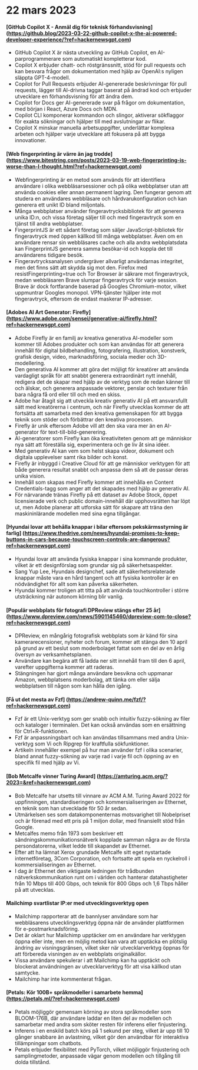 
<Steps>

# 22 mars 2023

#### [GitHub Copilot X - Anmäl dig för teknisk förhandsvisning] (https://github.blog/2023-03-22-github-copilot-x-the-ai-powered-developer-experience/?ref=hackernewsgpt.com)

- GitHub Copilot X är nästa utveckling av GitHub Copilot, en AI-parprogrammerare som automatiskt kompletterar kod.
- Copilot X erbjuder chatt- och röstgränssnitt, stöd för pull requests och kan besvara frågor om dokumentation med hjälp av OpenAI:s nyligen släppta GPT-4-modell.
- Copilot for Pull Requests erbjuder AI-genererade beskrivningar för pull requests, lägger till AI-drivna taggar baserat på ändrad kod och erbjuder utvecklare en förhandsvisning för att ändra dem.
- Copilot for Docs ger AI-genererade svar på frågor om dokumentation, med början i React, Azure Docs och MDN.
- Copilot CLI komponerar kommandon och slingor, aktiverar sökflaggor för exakta sökningar och hjälper till med avslutningar av flikar.
- Copilot X minskar manuella arbetsuppgifter, underlättar komplexa arbeten och hjälper varje utvecklare att fokusera på att bygga innovationer.

#### [Web fingerprinting är värre än jag trodde] (https://www.bitestring.com/posts/2023-03-19-web-fingerprinting-is-worse-than-I-thought.html?ref=hackernewsgpt.com)

- Webfingerprinting är en metod som används för att identifiera användare i olika webbläsarsessioner och på olika webbplatser utan att använda cookies eller annan permanent lagring. Den fungerar genom att studera en användares webbläsare och hårdvarukonfiguration och kan generera ett unikt ID bland miljontals.
- Många webbplatser använder fingeravtrycksbibliotek för att generera unika ID:n, och vissa företag säljer till och med fingeravtryck som en tjänst till andra webbplatser.
- FingerprintJS är ett sådant företag som säljer JavaScript-bibliotek för fingeravtryck med öppen källkod till många webbplatser. Även om en användare rensar sin webbläsares cache och alla andra webbplatsdata kan FingerprintJS generera samma besökar-id och koppla det till användarens tidigare besök.
- Fingeravtrycksanalysen undergräver allvarligt användarnas integritet, men det finns sätt att skydda sig mot den. Firefox med resistFingerprinting=true och Tor Browser är säkrare mot fingeravtryck, medan webbläsaren Brave slumpar fingeravtryck för varje session. Brave är dock fortfarande baserad på Googles Chromium-motor, vilket uppmuntrar Googles monopol. VPN-tjänster hjälper inte mot fingeravtryck, eftersom de endast maskerar IP-adresser.

#### [Adobes AI Art Generator: Firefly] (https://www.adobe.com/sensei/generative-ai/firefly.html?ref=hackernewsgpt.com)

- Adobe Firefly är en familj av kreativa generativa AI-modeller som kommer till Adobes produkter och som kan användas för att generera innehåll för digital bildbehandling, fotografering, illustration, konstverk, grafisk design, video, marknadsföring, sociala medier och 3D-modellering.
- Den generativa AI kommer att göra det möjligt för kreatörer att använda vardagligt språk för att snabbt generera extraordinärt nytt innehåll, redigera det de skapar med hjälp av de verktyg som de redan känner till och älskar, och generera anpassade vektorer, penslar och texturer från bara några få ord eller till och med en skiss.
- Adobe har åtagit sig att utveckla kreativ generativ AI på ett ansvarsfullt sätt med kreatörerna i centrum, och när Firefly utvecklas kommer de att fortsätta att samarbeta med den kreativa gemenskapen för att bygga teknik som stöder och förbättrar den kreativa processen.
- Firefly är unik eftersom Adobe vill att den ska vara mer än en AI-generator för text-till-bild-generering.
- AI-generatorer som Firefly kan öka kreativiteten genom att ge människor nya sätt att föreställa sig, experimentera och ge liv åt sina idéer.
- Med generativ AI kan vem som helst skapa videor, dokument och digitala upplevelser samt rika bilder och konst.
- Firefly är inbyggd i Creative Cloud för att ge människor verktygen för att både generera resultat snabbt och anpassa dem så att de passar deras unika vision.
- Innehåll som skapas med Firefly kommer att innehålla en Content Credentials-tagg som anger att det skapades med hjälp av generativ AI.
- För närvarande tränas Firefly på ett dataset av Adobe Stock, öppet licensierade verk och public domain-innehåll där upphovsrätten har löpt ut, men Adobe planerar att utforska sätt för skapare att träna den maskininlärande modellen med sina egna tillgångar.

#### [Hyundai lovar att behålla knappar i bilar eftersom pekskärmsstyrning är farlig] (https://www.thedrive.com/news/hyundai-promises-to-keep-buttons-in-cars-because-touchscreen-controls-are-dangerous?ref=hackernewsgpt.com)

- Hyundai lovar att använda fysiska knappar i sina kommande produkter, vilket är ett designförslag som grundar sig på säkerhetsaspekter.
- Sang Yup Lee, Hyundais designchef, sade att säkerhetsrelaterade knappar måste vara en hård tangent och att fysiska kontroller är en nödvändighet för allt som kan påverka säkerheten.
- Hyundai kommer troligen att titta på att använda touchkontroller i större utsträckning när autonom körning blir vanlig.

#### [Populär webbplats för fotografi DPReview stängs efter 25 år] (https://www.dpreview.com/news/5901145460/dpreview-com-to-close?ref=hackernewsgpt.com)

- DPReview, en mångårig fotografisk webbplats som är känd för sina kamerarecensioner, nyheter och forum, kommer att stänga den 10 april på grund av ett beslut som moderbolaget fattat som en del av en årlig översyn av verksamhetsplanen.
- Användare kan begära att få ladda ner sitt innehåll fram till den 6 april, varefter uppgifterna kommer att raderas.
- Stängningen har gjort många användare besvikna och uppmanar Amazon, webbplatsens moderbolag, att tänka om eller sälja webbplatsen till någon som kan hålla den igång.

#### [Få ut det mesta av Fzf] (https://andrew-quinn.me/fzf/?ref=hackernewsgpt.com)

- Fzf är ett Unix-verktyg som ger snabb och intuitiv fuzzy-sökning av filer och kataloger i terminalen. Det kan också användas som en ersättning för Ctrl+R-funktionen.
- Fzf är anpassningsbart och kan användas tillsammans med andra Unix-verktyg som Vi och Ripgrep för kraftfulla sökfunktioner.
- Artikeln innehåller exempel på hur man använder fzf i olika scenarier, bland annat fuzzy-sökning av varje rad i varje fil och öppning av en specifik fil med hjälp av Vi.

#### [Bob Metcalfe vinner Turing Award] (https://amturing.acm.org/?2023=&ref=hackernewsgpt.com)

- Bob Metcalfe har utsetts till vinnare av ACM A.M. Turing Award 2022 för uppfinningen, standardiseringen och kommersialiseringen av Ethernet, en teknik som han utvecklade för 50 år sedan.
- Utmärkelsen ses som datakomponenternas motsvarighet till Nobelpriset och är förenad med ett pris på 1 miljon dollar, med finansiellt stöd från Google.
- Metcalfes memo från 1973 som beskriver ett sändningskommunikationsnätverk kopplade samman några av de första persondatorerna, vilket ledde till skapandet av Ethernet.
- Efter att ha lämnat Xerox grundade Metcalfe sitt eget nystartade internetföretag, 3Com Corporation, och fortsatte att spela en nyckelroll i kommersialiseringen av Ethernet.
- I dag är Ethernet den viktigaste ledningen för trådbunden nätverkskommunikation runt om i världen och hanterar datahastigheter från 10 Mbps till 400 Gbps, och teknik för 800 Gbps och 1,6 Tbps håller på att utvecklas.

#### Mailchimp svartlistar IP:er med utvecklingsverktyg open

- Mailchimp rapporterar att de bannlyser användare som har webbläsarens utvecklingsverktyg öppna när de använder plattformen för e-postmarknadsföring.
- Det är oklart hur Mailchimp upptäcker om en användare har verktygen öppna eller inte, men en möjlig metod kan vara att upptäcka en plötslig ändring av visningsgränsen, vilket sker när utvecklarverktyg öppnas för att förbereda visningen av en webbplats originalkällor.
- Vissa användare spekulerar i att Mailchimp kan ha upptäckt och blockerat användningen av utvecklarverktyg för att visa källkod utan samtycke.
- Mailchimp har inte kommenterat frågan.

#### [Petals: Kör 100B+ språkmodeller i samarbete hemma] (https://petals.ml/?ref=hackernewsgpt.com)

- Petals möjliggör gemensam körning av stora språkmodeller som BLOOM-176B, där användare laddar en liten del av modellen och samarbetar med andra som sköter resten för inferens eller finjustering.
- Inferens i en enskild batch körs på 1 sekund per steg, vilket är upp till 10 gånger snabbare än avlastning, vilket gör den användbar för interaktiva tillämpningar som chatbots.
- Petals erbjuder flexibilitet med PyTorch, vilket möjliggör finjustering och samplingmetoder, anpassade vägar genom modellen och tillgång till dolda tillstånd.

</Steps>
